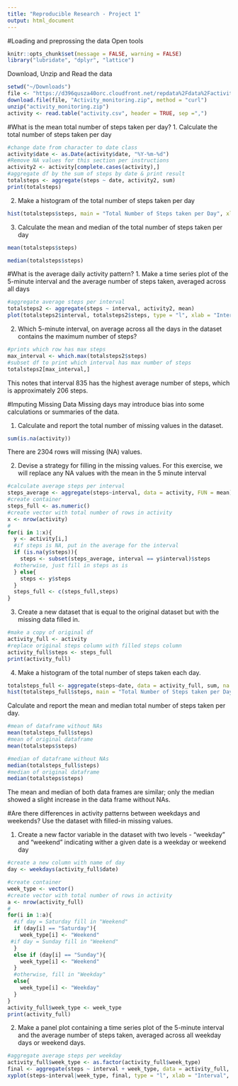 ```yaml
---
title: "Reproducible Research - Project 1"
output: html_document
---
```


#Loading and preprossing the data
Open tools
```r
knitr::opts_chunk$set(message = FALSE, warning = FALSE)
library("lubridate", "dplyr", "lattice")
```

Download, Unzip and Read the data
```r
setwd("~/Downloads")
file <- "https://d396qusza40orc.cloudfront.net/repdata%2Fdata%2Factivity.zip"
download.file(file, "Activity_monitoring.zip", method = "curl")
unzip("activity_monitoring.zip")
activity <- read.table("activity.csv", header = TRUE, sep =",")
```


#What is the mean total number of steps taken per day?
1. Calculate the total number of steps taken per day
```r
#change date from character to date class
activity$date <- as.Date(activity$date, "%Y-%m-%d")
#Remove NA values for this section per instructions
activity2 <- activity[complete.cases(activity),]
#aggregate df by the sum of steps by date & print result
totalsteps <- aggregate(steps ~ date, activity2, sum)
print(totalsteps)
```
2. Make a histogram of the total number of steps taken per day
```r
hist(totalsteps$steps, main = "Total Number of Steps taken per Day", xlab = "Total number of steps in a day", col = 4)
```
3. Calculate the mean and median of the total number of steps taken per day
```r
mean(totalsteps$steps)
```
```r
median(totalsteps$steps)
```

#What is the average daily activity pattern?
1. Make a time series plot of the 5-minute interval and the average number of steps taken, averaged across all days
```r
#aggregate average steps per interval
totalsteps2 <- aggregate(steps ~ interval, activity2, mean)
plot(totalsteps2$interval, totalsteps2$steps, type = "l", xlab = "Interval", ylab = "Average Number of Steps", main = "Average Number of Steps by Interval")
```
2. Which 5-minute interval, on average across all the days in the dataset contains the maximum number of steps?
```r
#prints which row has max steps
max_interval <- which.max(totalsteps2$steps)
#subset df to print which interval has max number of steps
totalsteps2[max_interval,]

```
This notes that interval 835 has the highest average number of steps, which is approximately 206 steps.

#Imputing Missing Data
Missing days may introduce bias into some calculations or summaries of the data.

1. Calculate and report the total number of missing values in the dataset.
```r
sum(is.na(activity))
```
There are 2304 rows will missing (NA) values.

2. Devise a strategy for filling in the missing values.
For this exercise, we will replace any NA values with the mean in the 5 minute interval

```r
#calculate average steps per interval
steps_average <- aggregate(steps~interval, data = activity, FUN = mean)
#create container
steps_full <- as.numeric()
#create vector with total number of rows in activity
x <- nrow(activity)
#
for(i in 1:x){
  y <- activity[i,]
  #if steps is NA, put in the average for the interval
  if (is.na(y$steps)){
    steps <- subset(steps_average, interval == y$interval)$steps
  #otherwise, just fill in steps as is
  } else{
    steps <- y$steps
  }
  steps_full <- c(steps_full,steps)
}
```
3. Create a new dataset that is equal to the original dataset but with the missing data filled in.
```r
#make a copy of original df
activity_full <- activity
#replace original steps column with filled steps column
activity_full$steps <- steps_full
print(activity_full)
```
4. Make a histogram of the total number of steps taken each day. 
```r
totalsteps_full <- aggregate(steps~date, data = activity_full, sum, na.rm = TRUE)
hist(totalsteps_full$steps, main = "Total Number of Steps taken per Day", xlab = "Total number of steps in a day", col = 6)
```
Calculate and report the mean and median total number of steps taken per day.
```r
#mean of dataframe without NAs
mean(totalsteps_full$steps)
#mean of original dataframe
mean(totalsteps$steps)
```
```r
#median of dataframe without NAs
median(totalsteps_full$steps)
#median of original dataframe
median(totalsteps$steps)
```
The mean and median of both data frames are similar; only the median showed a slight increase in the data frame without NAs.

#Are there differences in activity patterns between weekdays and weekends?
Use the dataset with filled-in missing values.

1. Create a new factor variable in the dataset with two levels - "weekday" and "weekend" indicating wither a given date is a weekday or weekend day
```r
#create a new column with name of day
day <- weekdays(activity_full$date)

#create container
week_type <- vector()
#create vector with total number of rows in activity
a <- nrow(activity_full)
#
for(i in 1:a){
  #if day = Saturday fill in "Weekend"
  if (day[i] == "Saturday"){
    week_type[i] <- "Weekend"
 #if day = Sunday fill in "Weekend"
  } 
  else if (day[i] == "Sunday"){ 
    week_type[i] <- "Weekend"
  } 
  #otherwise, fill in "Weekday"
  else{
    week_type[i] <- "Weekday"
  }
}
activity_full$week_type <- week_type
print(activity_full)
```

2. Make a panel plot containing a time series plot of the 5-minute interval and the average number of steps taken, averaged across all weekday days or weekend days. 
```r
#aggregate average steps per weekday
activity_full$week_type <- as.factor(activity_full$week_type)
final <- aggregate(steps ~ interval + week_type, data = activity_full, mean)
xyplot(steps~interval|week_type, final, type = "l", xlab = "Interval", ylab = "Average Number of Steps", main = "Number of Steps by Day Type", layout = c(1,2) )

```

